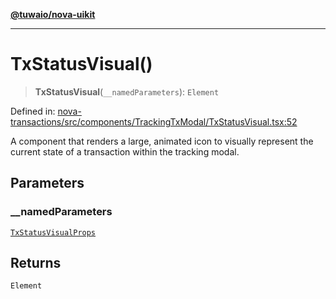 [**@tuwaio/nova-uikit**](../../../README.md)

***

# TxStatusVisual()

> **TxStatusVisual**(`__namedParameters`): `Element`

Defined in: [nova-transactions/src/components/TrackingTxModal/TxStatusVisual.tsx:52](https://github.com/TuwaIO/nova-uikit/blob/9fc4813d313dd3fb61ceb79b1bc1d7e0dd2fd13c/packages/nova-transactions/src/components/TrackingTxModal/TxStatusVisual.tsx#L52)

A component that renders a large, animated icon to visually represent the
current state of a transaction within the tracking modal.

## Parameters

### \_\_namedParameters

[`TxStatusVisualProps`](../type-aliases/TxStatusVisualProps.md)

## Returns

`Element`
